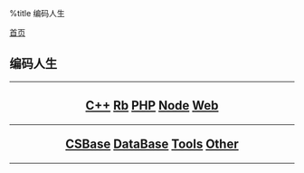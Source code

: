 %title 编码人生

[[../index|首页]]
==编码人生==
----
<center>
<h2>
[[cpp/index|C++]]
[[ruby/index|Rb]]
[[php/index|PHP]]
[[node/index|Node]]
[[web/index|Web]]
----
[[csbase/index|CSBase]]
[[database/index|DataBase]]
[[tools/index|Tools]]
[[other/index|Other]]
</h2>
</center>
----
